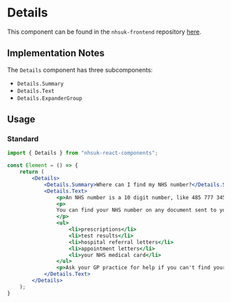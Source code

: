 
<Meta title="Components/Details" />

# Details

This component can be found in the `nhsuk-frontend` repository <a href="https://github.com/nhsuk/nhsuk-frontend/tree/master/packages/components/contents-list" target="_blank">here</a>.

## Implementation Notes

The `Details` component has three subcomponents:

- `Details.Summary`
- `Details.Text`
- `Details.ExpanderGroup`

## Usage

### Standard

```jsx
import { Details } from "nhsuk-react-components";

const Element = () => {
    return (
        <Details>
            <Details.Summary>Where can I find my NHS number?</Details.Summary>
            <Details.Text>
                <p>An NHS number is a 10 digit number, like 485 777 3456.</p>
                <p>
                You can find your NHS number on any document sent to you by the NHS. This may include:
                </p>
                <ul>
                    <li>prescriptions</li>
                    <li>test results</li>
                    <li>hospital referral letters</li>
                    <li>appointment letters</li>
                    <li>your NHS medical card</li>
                </ul>
                <p>Ask your GP practice for help if you can't find your NHS number.</p>
            </Details.Text>
        </Details>
    );
}
```
